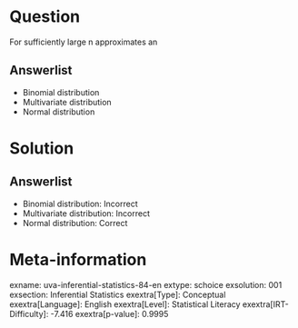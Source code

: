Question
========

For sufficiently large n approximates an

Answerlist
----------

* Binomial distribution
* Multivariate distribution
* Normal distribution

Solution
========

Answerlist
----------

* Binomial distribution: Incorrect
* Multivariate distribution: Incorrect
* Normal distribution: Correct

Meta-information
================
exname: uva-inferential-statistics-84-en
extype: schoice
exsolution: 001
exsection: Inferential Statistics
exextra[Type]: Conceptual
exextra[Language]: English
exextra[Level]: Statistical Literacy
exextra[IRT-Difficulty]: -7.416
exextra[p-value]: 0.9995
